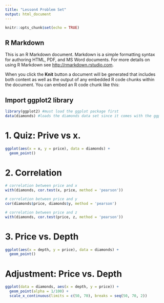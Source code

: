---
title: "Lesson4 Problem Set"
output: html_document
---

```{r setup, include=FALSE}
knitr::opts_chunk$set(echo = TRUE)
```

## R Markdown

This is an R Markdown document. Markdown is a simple formatting syntax for authoring HTML, PDF, and MS Word documents. For more details on using R Markdown see <http://rmarkdown.rstudio.com>.

When you click the **Knit** button a document will be generated that includes both content as well as the output of any embedded R code chunks within the document. You can embed an R code chunk like this:

## Import ggplot2 library
```{r}
library(ggplot2) #must load the ggplot package first
data(diamonds) #loads the diamonds data set since it comes with the ggplot package
```

# 1. Quiz: Prive vs x.
```{r}
ggplot(aes(x = x, y = price), data = diamonds) +
  geom_point()
```

# 2. Correlation
```{r}
# correlation between price and x
with(diamonds, cor.test(x, price, method = 'pearson'))

# correlation between price and y
cor(diamonds$price, diamonds$y, method = 'pearson')

# correlation between price and z
with(diamonds, cor.test(price, z, method = 'pearson'))
```

# 3. Price vs. Depth
```{r}
ggplot(aes(x = depth, y = price), data = diamonds) +
  geom_point()
```

# Adjustment: Price vs. Depth
```{r}
ggplot(data = diamonds, aes(x = depth, y = price)) + 
  geom_point(alpha = 1/100) +
  scale_x_continuous(limits = c(50, 70), breaks = seq(50, 70, 2))
```

